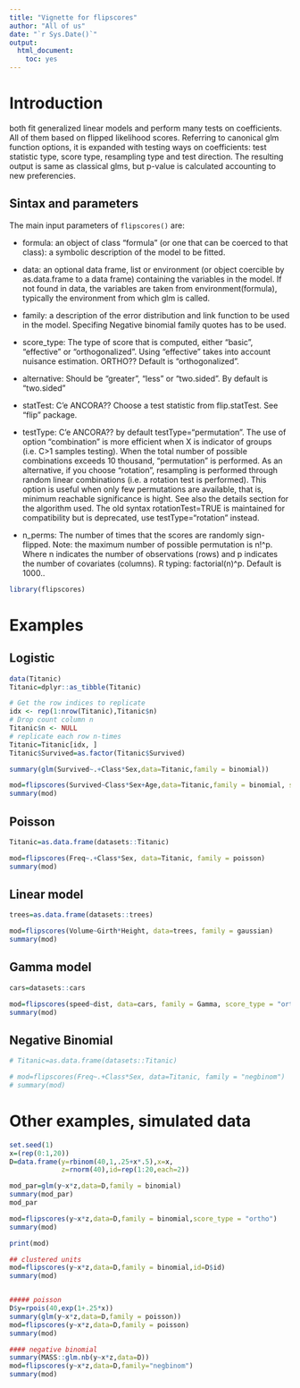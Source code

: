 ---
title: "Vignette for flipscores"
author: "All of us"
date: "`r Sys.Date()`"
output: 
  html_document: 
    toc: yes
---

# Introduction

both fit generalized linear models and perform many tests on coefficients.
All of them based on flipped likelihood scores. Referring to canonical glm function options,
it is expanded with testing ways on coefficients: test statistic type, score type,
resampling type and test direction. The resulting output is same as classical glms,
but p-value is calculated accounting to new preferencies.

## Sintax and parameters

The main input parameters of `flipscores()` are:   

- formula: an object of class "formula" (or one that can be coerced to that class): a symbolic description of the model to be fitted.
- data: an optional data frame, list or environment (or object coercible by as.data.frame to a data frame)
containing the variables in the model. If not found in data, the variables are taken from environment(formula),
typically the environment from which glm is called.
- family: a description of the error distribution and link function to be used in the model. Specifing Negative binomial family quotes has to be used.
- score_type: The type of score that is computed, either "basic", "effective" or "orthogonalized". Using "effective" takes into account nuisance estimation. ORTHO?? Default is "orthogonalized".
- alternative: Should be "greater", "less" or "two.sided". By default is "two.sided"

- statTest: C'e ANCORA?? Choose a test statistic from flip.statTest. See "flip" package.
- testType: C'e ANCORA?? by default testType="permutation". The use of option "combination" is more efficient when
X is indicator of groups (i.e. C>1 samples testing). When the total number of possible combinations exceeds 10 thousand,
"permutation" is performed. As an alternative, if you choose "rotation", resampling is performed through random linear
combinations (i.e. a rotation test is performed). This option is useful when only few permutations are available, that is,
minimum reachable significance is hight. See also the details section for the algorithm used. The old syntax rotationTest=TRUE
is maintained for compatibility but is deprecated, use testType="rotation" instead.

- n_perms: The number of times that the scores are randomly sign-flipped. Note: the maximum number of possible permutation is n!^p.
Where n indicates the number of observations (rows) and p indicates the number of
covariates (columns). R typing: factorial(n)^p. Default is 1000..

```{r}
library(flipscores)
```

# Examples

## Logistic

```{r}

data(Titanic)
Titanic=dplyr::as_tibble(Titanic)

# Get the row indices to replicate
idx <- rep(1:nrow(Titanic),Titanic$n)
# Drop count column n
Titanic$n <- NULL
# replicate each row n-times
Titanic=Titanic[idx, ]
Titanic$Survived=as.factor(Titanic$Survived)

summary(glm(Survived~.+Class*Sex,data=Titanic,family = binomial))

mod=flipscores(Survived~Class*Sex+Age,data=Titanic,family = binomial, score_type = "effective")
summary(mod)
```

## Poisson 
 
```{r}

Titanic=as.data.frame(datasets::Titanic)

mod=flipscores(Freq~.+Class*Sex, data=Titanic, family = poisson)
summary(mod)
```

## Linear model 
 
```{r}

trees=as.data.frame(datasets::trees)

mod=flipscores(Volume~Girth*Height, data=trees, family = gaussian)
summary(mod)
```

## Gamma model 
 
```{r}

cars=datasets::cars

mod=flipscores(speed~dist, data=cars, family = Gamma, score_type = "ortho")
summary(mod)
```

## Negative Binomial 
 
```{r}
# Titanic=as.data.frame(datasets::Titanic)

# mod=flipscores(Freq~.+Class*Sex, data=Titanic, family = "negbinom")
# summary(mod)
```


# Other examples, simulated data

```{r}

set.seed(1)
x=(rep(0:1,20))
D=data.frame(y=rbinom(40,1,.25+x*.5),x=x,
             z=rnorm(40),id=rep(1:20,each=2))

mod_par=glm(y~x*z,data=D,family = binomial)
summary(mod_par)
mod_par

mod=flipscores(y~x*z,data=D,family = binomial,score_type = "ortho")
summary(mod)

print(mod)

## clustered units
mod=flipscores(y~x*z,data=D,family = binomial,id=D$id)
summary(mod)


##### poisson
D$y=rpois(40,exp(1+.25*x))
summary(glm(y~x*z,data=D,family = poisson))
mod=flipscores(y~x*z,data=D,family = poisson)
summary(mod)

#### negative binomial
summary(MASS::glm.nb(y~x*z,data=D))
mod=flipscores(y~x*z,data=D,family="negbinom")
summary(mod)

```

